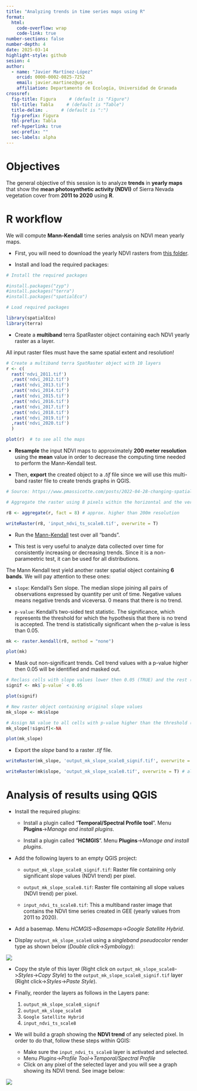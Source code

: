 ```yaml
---
title: "Analyzing trends in time series maps using R"
format:
  html:
    code-overflow: wrap
    code-link: true
number-sections: false
number-depth: 4
date: 2025-03-14
highlight-style: github
sesion: 4
author: 
  - name: "Javier Martínez-López"
    orcid: 0000-0002-0825-7252
    email: javier.martinez@ugr.es
    affiliation: Departamento de Ecología, Universidad de Granada
crossref:
  fig-title: Figura     # (default is "Figure")
  tbl-title: Tabla     # (default is "Table")
  title-delim: .     # (default is ":")
  fig-prefix: Figura
  tbl-prefix: Tabla
  ref-hyperlink: true
  sec-prefix: ""
  sec-labels: alpha
---
```


# Objectives

The general objective of this session is to analyze **trends** in **yearly maps** that show the **mean photosynthetic activity (NDVI)** of Sierra Nevada vegetation cover from **2011 to 2020** using **R**.

# R workflow

We will compute **Mann-Kendall** time series analysis on NDVI mean yearly maps.

- First, you will need to download the yearly NDVI rasters from [this folder](https://drive.google.com/drive/folders/1hYvANE8gPovZ8PCJ6ZkrhcJAUSth23XV?usp=sharing).

- Install and load the required packages:

```r
# Install the required packages

#install.packages("zyp")
#install.packages("terra")
#install.packages("spatialEco")

# Load required packages

library(spatialEco)
library(terra)
```

- Create a **multiband** terra SpatRaster object containing each NDVI yearly raster as a layer.

:::{.callout-warning}
All input raster files must have the same spatial extent and resolution!
:::

```r
# Create a multiband terra SpatRaster object with 10 layers
r <- c(
  rast('ndvi_2011.tif')
  ,rast('ndvi_2012.tif')
  ,rast('ndvi_2013.tif')
  ,rast('ndvi_2014.tif')
  ,rast('ndvi_2015.tif')
  ,rast('ndvi_2016.tif')
  ,rast('ndvi_2017.tif')
  ,rast('ndvi_2018.tif')
  ,rast('ndvi_2019.tif')
  ,rast('ndvi_2020.tif')
  )

plot(r)  # to see all the maps
```

- **Resample** the input NDVI maps to approximately **200 meter resolution** using the **mean** value in order to decrease the computing time needed to perform the Mann-Kendall test.

- Then, **export** the created object to a _.tif_ file since we will use this multi-band raster file to create trends graphs in QGIS.

```r
# Source: https://www.pmassicotte.com/posts/2022-04-28-changing-spatial-resolution-of-a-raster-with-terra/

# Aggregate the raster using 8 pixels within the horizontal and the vertical directions

r8 <- aggregate(r, fact = 8) # approx. higher than 200m resolution

writeRaster(r8, 'input_ndvi_ts_scale8.tif', overwrite = T)
```

- Run the [Mann-Kendall](https://www.rdocumentation.org/packages/spatialEco/versions/2.0-2/topics/raster.kendall) test over all "bands".

- This test is very useful to analyze data collected over time for consistently increasing or decreasing trends. Since it is a non-parameetric test, it can be used for all distributions. 

The Mann Kendall test yield another raster spatial object containing **6 bands**. We will pay attention to these ones:

- `slope`: Kendall's Sen slope. The median slope joining all pairs of observations expressed by quantity per unit of time. Negative values means negative trends and viceversa. 0 means that there is no trend.
    
- `p-value`: Kendall's two-sided test statistic. The significance, which represents the threshold for which the hypothesis that there is no trend is accepted. The trend is statistically significant when the p-value is less than 0.05.
     
```r
mk <- raster.kendall(r8, method = "none")

plot(mk)
```
- Mask out non-significant trends. Cell trend values with a p-value higher then 0.05 will be identified and masked out.

```r
# Reclass cells with slope values lower then 0.05 (TRUE) and the rest (FALSE)
signif <- mk$`p-value` < 0.05

plot(signif)

# New raster object containing original slope values
mk_slope <- mk$slope

# Assign NA value to all cells with p-value higher than the threshold (cells with signif == FALSE)
mk_slope[!signif]<-NA

plot(mk_slope)
```


- Export the _slope_ band to a raster _.tif_ file.

```r
writeRaster(mk_slope, 'output_mk_slope_scale8_signif.tif', overwrite = T) # only significant slope values

writeRaster(mk$slope, 'output_mk_slope_scale8.tif', overwrite = T) # all slope values
```

# Analysis of results using QGIS

- Install the required plugins:

  - Install a plugin called "**Temporal/Spectral Profile tool**". Menu **Plugins**->_Manage and install plugins_. 

  - Install a plugin called "**HCMGIS**". Menu **Plugins**->_Manage and install plugins_. 

- Add the following layers to an empty QGIS project:

  - `output_mk_slope_scale8_signif.tif`: Raster file containing only significant slope values (NDVI trend) per pixel.

  - `output_mk_slope_scale8.tif`: Raster file containing all slope values (NDVI trend) per pixel.

  - `input_ndvi_ts_scale8.tif`: This a multiband raster image that contains the NDVI time series created in GEE (yearly values from 2011 to 2020).

- Add a basemap. Menu _HCMGIS_->_Basemaps_->_Google Satellite Hybrid_.

- Display `output_mk_slope_scale8` using a _singleband pseudocolor_ render type as shown below (_Double click_->_Symbology_): 

![](https://raw.githubusercontent.com/javimarlop/datasets/master/pictures/symbology_mk_slope_qgis.png)

- Copy the style of this layer (Right click on `output_mk_slope_scale8`->_Styles_->_Copy Style_) to the `output_mk_slope_scale8_signif.tif` layer (Right click->_Styles_->_Paste Style_).
- Finally, reorder the layers as follows in the Layers pane:
	1. `output_mk_slope_scale8_signif`
	2. `output_mk_slope_scale8`
	3. `Google Satellite Hybrid`
	4. `input_ndvi_ts_scale8`
 
- We will build a graph showing the **NDVI trend** of any selected pixel. In order to do that, follow these steps within QGIS:

	- Make sure the `input_ndvi_ts_scale8` layer is activated and selected.
	- Menu _Plugins_->_Profile Tool_->_Temporal/Spectral Profile_
	- Click on any pixel of the selected layer and you will see a graph showing its NDVI trend. See image below:

![](https://raw.githubusercontent.com/javimarlop/datasets/master/pictures/profile_tool.png)

